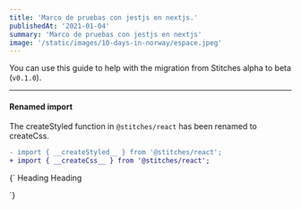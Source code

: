 ```yaml
---
title: 'Marco de pruebas con jestjs en nextjs.'
publishedAt: '2021-01-04'
summary: 'Marco de pruebas con jestjs en nextjs'
image: '/static/images/10-days-in-norway/espace.jpeg'
---
```


You can use this guide to help with the migration from Stitches alpha to beta (`v0.1.0`).

---

#### Renamed import

The <H id="one" index="1">createStyled</H> function in `@stitches/react` has been renamed to <H id="one" index="2">createCss</H>.

```diff id=one
- import { __createStyled__ } from '@stitches/react';
+ import { __createCss__ } from '@stitches/react';
```

<Codeblock>
  {`
<Flex flexDirection="column" gap={2}>
  <Heading>Heading</Heading>
  <Heading>Heading</Heading>
</Flex>
  
`}
</Codeblock>
